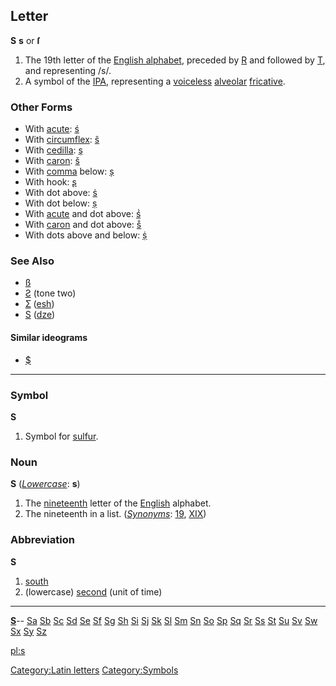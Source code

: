 ==Letter==
'''S''' '''s''' or '''ſ'''

#The 19th letter of the [[Appendix:English alphabet|English alphabet]], preceded by [[R]] and followed by [[T]], and representing /s/.
#A symbol of the [[IPA]], representing a [[voiceless]] [[alveolar]] [[fricative]].
===Other Forms===
*With [[acute]]: [[ś]]
*With [[circumflex]]: [[ŝ]]
*With [[cedilla]]: [[ş]]
*With [[caron]]: [[š]]
*With [[comma]] below: [[ș]]
*With hook: [[ʂ]]
*With dot above: [[ṡ]]
*With dot below: [[ṣ]]
*With [[acute]] and dot above: [[ṥ]]
*With [[caron]] and dot above: [[ṧ]]
*With dots above and below: [[ṩ]]
===See Also===
*[[ß]]
*[[Ƨ]] (tone two)
*[[Ʃ]] ([[esh]])
*[[Ѕ]] ([[dze]])
====Similar ideograms====
*[[$]]
[[Category:Latin letters]]
----


===Symbol===
'''S'''

# {{chemistry}} Symbol for [[sulfur]].
[[Category:Symbols]]

===Noun===
'''S''' (''[[Lowercase]]'': '''s''')

# The [[nineteenth]] letter of the [[English]] alphabet.
# The nineteenth in a list. (''[[Synonyms]]'': [[19]], [[XIX]])

===Abbreviation===
'''S'''

# [[south]]
# (lowercase) [[second]] (unit of time)

----
{{indexletters1}}  '''[http://wiktionary.org/w/wiki.phtml?title=Special:Allpages&from=S S] '''-- [http://wiktionary.org/w/wiki.phtml?title=Special:Allpages&from=Sa Sa] [http://wiktionary.org/w/wiki.phtml?title=Special:Allpages&from=Sb Sb] [http://wiktionary.org/w/wiki.phtml?title=Special:Allpages&from=Sc Sc] [http://wiktionary.org/w/wiki.phtml?title=Special:Allpages&from=Sd Sd] [http://wiktionary.org/w/wiki.phtml?title=Special:Allpages&from=Se Se] [http://wiktionary.org/w/wiki.phtml?title=Special:Allpages&from=Sf Sf] [http://wiktionary.org/w/wiki.phtml?title=Special:Allpages&from=Sg Sg] [http://wiktionary.org/w/wiki.phtml?title=Special:Allpages&from=Sh Sh] [http://wiktionary.org/w/wiki.phtml?title=Special:Allpages&from=Si Si] [http://wiktionary.org/w/wiki.phtml?title=Special:Allpages&from=Sj Sj] [http://wiktionary.org/w/wiki.phtml?title=Special:Allpages&from=Sk Sk] [http://wiktionary.org/w/wiki.phtml?title=Special:Allpages&from=Sl Sl] [http://wiktionary.org/w/wiki.phtml?title=Special:Allpages&from=Sm Sm] [http://wiktionary.org/w/wiki.phtml?title=Special:Allpages&from=Sn Sn] [http://wiktionary.org/w/wiki.phtml?title=Special:Allpages&from=So So] [http://wiktionary.org/w/wiki.phtml?title=Special:Allpages&from=Sp Sp] [http://wiktionary.org/w/wiki.phtml?title=Special:Allpages&from=Sq Sq] [http://wiktionary.org/w/wiki.phtml?title=Special:Allpages&from=Sr Sr] [http://wiktionary.org/w/wiki.phtml?title=Special:Allpages&from=Ss Ss] [http://wiktionary.org/w/wiki.phtml?title=Special:Allpages&from=St St] [http://wiktionary.org/w/wiki.phtml?title=Special:Allpages&from=Su Su] [http://wiktionary.org/w/wiki.phtml?title=Special:Allpages&from=Sv Sv] [http://wiktionary.org/w/wiki.phtml?title=Special:Allpages&from=Sw Sw] [http://wiktionary.org/w/wiki.phtml?title=Special:Allpages&from=Sx Sx] [http://wiktionary.org/w/wiki.phtml?title=Special:Allpages&from=Sy Sy] [http://wiktionary.org/w/wiki.phtml?title=Special:Allpages&from=Sz Sz]<br>
{{indexletters2}}

[[pl:s]]